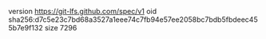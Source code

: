 version https://git-lfs.github.com/spec/v1
oid sha256:d7c5e23c7bd68a3527a1eee74c7fb94e57ee2058bc7bdb5fbdeec455b7e9f132
size 7296
